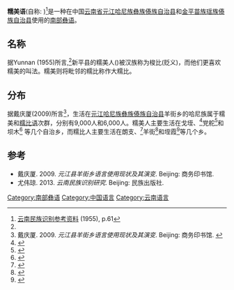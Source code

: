 {{Infobox language
|name=糯美语
|nativename=Lomei
|states=[[中国|中国]]
|region=[[云南省|云南省]]
|ethnicity=
|speakers=?
|date=
|ref=
|familycolor=汉藏语系
|fam2=([[藏缅语族|藏缅语族]])
|fam3=[[缅彝语群|缅彝语群]]
|fam4=[[彝语支|彝语支]]
|fam5=[[彝语南部方言|彝语南部方言]]
|fam6=[[哈尼语|哈尼语]]
|iso3=none
|glotto=none
}}

'''糯美语'''(自称: ''{{IPA|lo33 mɛ21}}'')<ref name="Yunnan1955">[http://www.doc88.com/p-97281176367.html 云南民族识别参考资料] {{Wayback|url=http://www.doc88.com/p-97281176367.html |date=20200516161059 }} (1955), p.61</ref>是一种在中国[[云南省|云南省]][[元江哈尼族彝族傣族自治县|元江哈尼族彝族傣族自治县]]和[[金平苗族瑶族傣族自治县|金平苗族瑶族傣族自治县]]使用的[[哈尼语|南部]][[彝语|彝语]]。

==名称==
据Yunnan (1955)所言,<ref name="Yunnan1955"/>新平县的糯美人(''{{IPA|lo˧mɛ˨˩}}'')被汉族称为梭比(贬义)，而他们更喜欢糯美的叫法。糯美则将毗邻的糯比称作大糯比。

==分布==
据戴庆厦(2009)所言<ref>戴庆厦. 2009. ''元江县羊街乡语言使用现状及其演变''. Beijing: 商务印书馆. {{ISBN|9787100066037}}</ref>，生活在[[元江哈尼族彝族傣族自治县|元江哈尼族彝族傣族自治县]]羊街乡的哈尼族属于糯美和[[糯比语|糯比语]]次群，分别有9,000人和6,000人。糯美人主要生活在戈垤、<ref>{{cite web|url=http://www.ynszxc.gov.cn/villagePage/vIndex.aspx?departmentid=251857|title=元江县羊街乡戈垤村民委员会|website=www.ynszxc.gov.cn|access-date=2021-03-20|archive-date=2018-02-19|archive-url=https://web.archive.org/web/20180219031152/http://www.ynszxc.gov.cn/villagePage/vIndex.aspx?departmentid=251857|dead-url=no}}</ref>党舵<ref>{{cite web|url=http://www.ynszxc.gov.cn/villagePage/vIndex.aspx?departmentid=251859|title=元江县羊街乡党舵村民委员会|website=www.ynszxc.gov.cn|access-date=2021-03-20|archive-date=2018-02-18|archive-url=https://web.archive.org/web/20180218211930/http://www.ynszxc.gov.cn/villagePage/vIndex.aspx?departmentid=251859|dead-url=no}}</ref>和坝木<ref>{{cite web|url=http://www.ynszxc.gov.cn/villagePage/vIndex.aspx?departmentid=251858|title=元江县羊街乡坝木村民委员会|website=www.ynszxc.gov.cn|access-date=2021-03-20|archive-date=2018-02-19|archive-url=https://web.archive.org/web/20180219031126/http://www.ynszxc.gov.cn/villagePage/vIndex.aspx?departmentid=251858|dead-url=no}}</ref> 等几个自治乡，而糯比人主要生活在朗支、<ref>{{cite web|url=http://www.ynszxc.gov.cn/villagePage/vIndex.aspx?departmentid=251862|title=元江县羊街乡浪支村民委员会|website=www.ynszxc.gov.cn|access-date=2021-03-20|archive-date=2018-02-18|archive-url=https://web.archive.org/web/20180218211933/http://www.ynszxc.gov.cn/villagePage/vIndex.aspx?departmentid=251862|dead-url=no}}</ref>羊街<ref>{{cite web|url=http://www.ynszxc.gov.cn/villagePage/vIndex.aspx?departmentid=251861|title=元江县羊街乡羊街村民委员会|website=www.ynszxc.gov.cn|access-date=2021-03-20|archive-date=2018-02-18|archive-url=https://web.archive.org/web/20180218210339/http://www.ynszxc.gov.cn/villagePage/vIndex.aspx?departmentid=251861|dead-url=no}}</ref>和垤霞<ref>{{cite web|url=http://www.ynszxc.gov.cn/villagePage/vIndex.aspx?departmentid=251860|title=元江县羊街乡垤霞村民委员会|website=www.ynszxc.gov.cn|access-date=2021-03-20|archive-date=2018-02-18|archive-url=https://web.archive.org/web/20180218210232/http://www.ynszxc.gov.cn/villagePage/vIndex.aspx?departmentid=251860|dead-url=no}}</ref>等几个乡。

==参考==
{{Reflist}}
*戴庆厦. 2009. ''元江县羊街乡语言使用现状及其演变''. Beijing: 商务印书馆. {{ISBN|9787100066037}}
*尤伟琼. 2013. ''云南民族识别研究''. Beijing: 民族出版社.

{{中国语言}}
{{汉藏语系}}
{{Lolo-Burmese languages}}

[[Category:南部彝语|Category:南部彝语]]
[[Category:中国语言|Category:中国语言]]
[[Category:云南语言|Category:云南语言]]